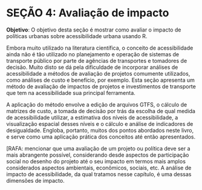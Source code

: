 # SEÇÃO 4: Avaliação de impacto

**Objetivo**: O objetivo desta seção é mostrar como avaliar o impacto de políticas urbanas sobre acessibilidade urbana usando R.

Embora muito utilizado na literatura científica, o conceito de acessibilidade ainda não é tão utilizado no planejamento e operação de sistemas de transporte público por parte de agências de transportes e tomadores de decisão. Muito disto se dá pela dificuldade de incorporar análises de acessibilidade a métodos de avaliação de projetos comumente utilizados, como análises de custo e benefício, por exemplo. Esta seção apresenta um método de avaliação de impactos de projetos e investimentos de transporte que tem na acessibilidade sua principal ferramenta.

A aplicação do método envolve a edição de arquivos GTFS, o cálculo de matrizes de custo, a tomada de decisão por trás da escolha de qual medida de acessibilidade utilizar, a estimativa dos níveis de acessibilidade, a visualização espacial desses níveis e o cálculo e análise de indicadores de desigualdade. Engloba, portanto, muitos dos pontos abordados neste livro, e serve como uma aplicação prática dos conceitos até então apresentados.

[RAFA: mencionar que uma avaliação de um projeto ou política deve ser a mais abrangente possível, considerando desde aspectos de participação social no desenho do projeto até o seu impacto em termos mais amplos considerados aspectos ambientais, econômicos, sociais, etc. A análise de impacto de acessibilidade, da qual tratamos nesse capítulo, é uma dessas  dimensões de impacto.